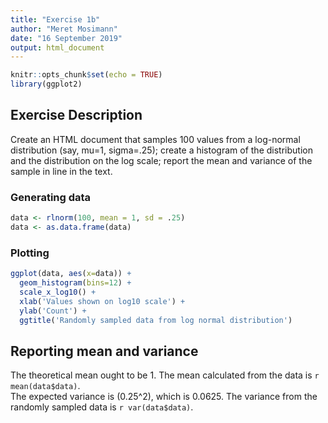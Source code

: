 ```yaml
---
title: "Exercise 1b"
author: "Meret Mosimann"
date: "16 September 2019"
output: html_document
---
```


```r
knitr::opts_chunk$set(echo = TRUE)
library(ggplot2)
```

## Exercise Description

Create an HTML document that samples 100 values from a log-normal
distribution (say, mu=1, sigma=.25); create a histogram of the
distribution and the distribution on the log scale; report the mean and
variance of the sample in line in the text.


### Generating data
```r
data <- rlnorm(100, mean = 1, sd = .25)
data <- as.data.frame(data)
```


### Plotting
```r
ggplot(data, aes(x=data)) + 
  geom_histogram(bins=12) +  
  scale_x_log10() +
  xlab('Values shown on log10 scale') +
  ylab('Count') +
  ggtitle('Randomly sampled data from log normal distribution')

```

## Reporting mean and variance

The theoretical mean ought to be 1. The mean calculated from the data is `r mean(data$data)`.\
The expected variance is \(0.25^2\), which is 0.0625. The variance from the randomly sampled data is `r var(data$data)`.
